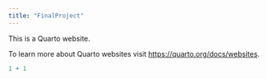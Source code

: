 ```yaml
---
title: "FinalProject"
---
```


This is a Quarto website.

To learn more about Quarto websites visit <https://quarto.org/docs/websites>.

```r
1 + 1
```
